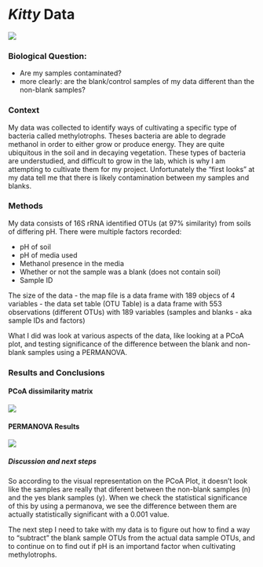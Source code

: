 # _Kitty_ Data

![](https://encrypted-tbn0.gstatic.com/images?q=tbn:ANd9GcTxOXfwrkHzyUq7l1MeCZjl6V1mGBkHCac6Z2WhfAXOrJkGu9zNqHf1YZZm)

### Biological Question:
 - Are my samples contaminated?
 - more clearly: are the blank/control samples of my data different than the non-blank samples?

### Context
 My data was collected to identify ways of cultivating a specific type of bacteria called methylotrophs. Theses bacteria are able to degrade methanol in order to either grow or produce energy. They are quite ubiquitous in the soil and in decaying vegetation. These types of bacteria are understudied, and difficult to grow in the lab, which is why I am attempting to cultivate them for my project. Unfortunately the "first looks" at my data tell me that there is likely contamination between my samples and blanks.

### Methods
My data consists of 16S rRNA identified OTUs (at 97% similarity) from soils of differing pH. There were multiple factors recorded:

 - pH of soil
 - pH of media used
 - Methanol presence in the media
 - Whether or not the sample was a blank (does not contain soil)
 - Sample ID
 
The size of the data
 - the map file is a data frame with 189 objecs of 4 variables
 - the data set table (OTU Table) is a data frame with 553 observations (different OTUs) with 189 variables (samples and blanks - aka sample IDs and factors)

What I did was look at various aspects of the data, like looking at a PCoA plot, and testing significance of the difference between the blank and non-blank samples using a PERMANOVA.

### Results and Conclusions

#### PCoA dissimilarity matrix

![](https://github.com/alix12/CompBioLabsAndHomework/blob/master/Final_Project/PCoA.png)

#### PERMANOVA Results

![](https://github.com/alix12/CompBioLabsAndHomework/blob/master/Final_Project/PERMANOVA.PNG)

##### Discussion and next steps

So according to the visual representation on the PCoA Plot, it doesn't look like the samples are really that diferent between the non-blank samples (n) and the yes blank samples (y). When we check the statistical significance of this by using a permanova, we see the difference between them are actually statistically significant with a 0.001 value. 

The next step I need to take with my data is to figure out how to find a way to "subtract" the blank sample OTUs from the actual data sample OTUs, and to continue on to find out if pH is an importand factor when cultivating methylotrophs.

